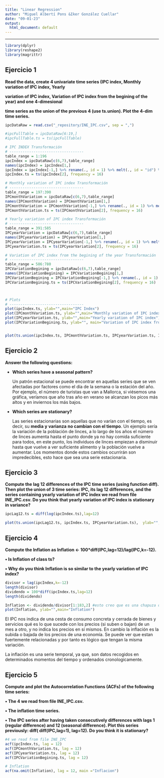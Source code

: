 ```yaml
---
title: "Linear Regression"
author: "Miguel Albertí Pons &Iker González Cuellar"
date: "09-01-23"
output:
  html_document: default
---
```


```{=html}
<style type="text/css">
.main-container {
  max-width: 1500px;
  margin-left: auto;
  margin-right: auto;
}
</style>
```

------------------------------------------------------------------------

```r
library(dplyr)
library(reshape2)
library(magrittr)
```

## Ejercicio 1

**Read the data, create 4 univariate time series (IPC index, Monthly variation of IPC index, Yearly**

**variation of IPC index, Variation of IPC index from the begining of the year) and one 4-dimesional**

**time series as the union of the previous 4 (use ts.union). Plot the 4-dim time series.**

```r
ipcDataRaw = read.csv("_repository/INE_IPC.csv", sep = ",")

#ipcFullTable = ipcDataRaw[6:19,]
#ipcFullTable.ts = ts(ipcFullTable)

# IPC INDEX Transformación
# ----------------------------------
table_range = 1:196
ipcIndex = ipcDataRaw[c(6,7),table_range]
names(ipcIndex) = ipcIndex[1,]
ipcIndex = ipcIndex[-1,] %>% rename(., id = 1) %>% melt(., id = "id") %>% rename(., date = 2, index = 3) %>% .[,2:3] %>% arrange(., desc(date)) %>% transform(., index = as.double(index))
ipcIndex.ts = ts(ipcIndex[2], frequency = 16)

# Monthly variation of IPC index Transformación
# ----------------------------------
table_range = 197:390
IPCmonthVariation = ipcDataRaw[c(6,7),table_range]
names(IPCmonthVariation) = IPCmonthVariation[1,]
IPCmonthVariation = IPCmonthVariation[-1,] %>% rename(., id = 1) %>% melt(., id = "id") %>% rename(., date = 2, index = 3) %>% .[,2:3]  %>% arrange(., desc(date)) %>% transform(., index = as.double(index))
IPCmonthVariation.ts = ts(IPCmonthVariation[2], frequency = 16)

# Yearly variation of IPC index Transformación
# ----------------------------------
table_range = 391:585
IPCyearVariation = ipcDataRaw[c(6,7),table_range]
names(IPCyearVariation) = IPCyearVariation[1,]
IPCyearVariation = IPCyearVariation[-1,] %>% rename(., id = 1) %>% melt(., id = "id") %>% rename(., date = 2, index = 3) %>% .[,2:3] %>% arrange(., desc(date))%>% transform(., index = as.double(index))
IPCyearVariation.ts = ts(IPCyearVariation[2], frequency = 16)

# Variation of IPC index from the begining of the year Transformación
# ----------------------------------
table_range = 586:780
IPCVariationBegining = ipcDataRaw[c(6,7),table_range]
names(IPCVariationBegining) = IPCVariationBegining[1,]
IPCVariationBegining = IPCVariationBegining[-1,] %>% rename(., id = 1) %>% melt(., id = "id") %>% rename(., date = 2, index = 3) %>% .[,2:3] %>% arrange(., desc(date)) %>% transform(., index = as.double(index))
IPCVariationBegining.ts = ts(IPCVariationBegining[2], frequency = 16)



# Plots
# ----------------------------------
plot(ipcIndex.ts, ylab="",main="IPC Index")
plot(IPCmonthVariation.ts, ylab="",main="Monthly variation of IPC index")
plot(IPCyearVariation.ts, ylab="",main="Yearly variation of IPC index")
plot(IPCVariationBegining.ts, ylab="", main="Variation of IPC index from the begining of the year")


plot(ts.union(ipcIndex.ts, IPCmonthVariation.ts, IPCyearVariation.ts, IPCVariationBegining.ts),  ylab="", main = "", las = 1)


```

## Ejercicio 2

**Answer the following questions:**

-   **Which series have a seasonal pattern?**

    Un patrón estacional se puede encontrar en aquellas series que se ven afectadas por factores como el día de la semana o la estación del año. Por ejemplo, el número de turistas que van a Mallorca, si viésemos una gráfica, veríamos que año tras año en verano se alcanzan los picos más altos y en inviernos los más bajos.

-   **Which series are stationary?**

    Las series estacionarias son aquellas que no varían con el tiempo, es decir, su **media** **y** **varianza** **no cambian con el tiempo**. Un ejemplo sería la variación de la población de linces, a lo largo de los años el número de linces aumenta hasta el punto donde ya no hay comida suficiente para todos, en este punto, los individuos de linces empiezan a disminuir hasta que vuelve a ver suficiente alimento y la población vuelve a aumentar. Los momentos donde estos cambios ocurrirán son impredecibles, esto hace que sea una serie estacionaria.

## Ejercicio 3

**Compute the lag 12 differences of the IPC time series (using function diff). Then plot the union of 3 time series: IPC, its lag 12 differences, and the series containing yearly variation of IPC index we read from file INE_IPC.csv. Do you think that yearly variation of IPC index is stationary in variance?**

```r
ipcLag12.ts = diff(log(ipcIndex.ts),lag=12)

plot(ts.union(ipcLag12.ts, ipcIndex.ts, IPCyearVariation.ts),  ylab="", main = "", las = 1)
```

## Ejercicio 4

**Compute the Inflation as Inflation \<- 100\*diff(IPC,lag=12)/lag(IPC,k=-12).**

**• Is Inflation of class ts?**

**• Why do you think Inflation is so similar to the yearly variation of IPC index?**

```r

divisor = lag(ipcIndex,k=-12)
length(divisor)
dividendo = 100*diff(ipcIndex.ts,lag=12)
length(dividendo) 

Inflation <- dividendo/divisor[1:183,2] #esto creo que es una chapuza divisor[1:183,2]
plot(Inflation, ylab="",main="Inflation")

```

El IPC nos indica de una cesta de consumo concreta y cerrada de bienes y servicios qué es lo que sucede con los precios (si suben o bajan) de un mes a otro, y no indica los precios en sí mismos. En cambio la inflación es la subida o bajada de los precios de una economía. Se puede ver que estan fuertemente relacionadas y por tanto es lógico que tengan la misma variación.

La inflación es una serie temporal, ya que, son datos recogidos en determinados momentos del tiempo y ordenados cronologicamente.

## Ejercicio 5

**Compute and plot the Autocorrelation Functions (ACFs) of the following time series:**

**• The 4 we read from file INE_IPC.csv.**

**• The inflation time series.**

**• The IPC series after having taken consecutively differences with lags 1 (regular difference) and 12 (seasonal difference). Plot this series previously: diff( diff(IPC,lag=1), lag=12). Do you think it is stationary?**

```r
#4 we read from file INE_IPC
acf(ipcIndex.ts, lag = 12)
acf(IPCmonthVariation.ts, lag = 12)
acf(IPCyearVariation.ts, lag = 12)
acf(IPCVariationBegining.ts, lag = 12)

# Inflation 
acf(na.omit(Inflation), lag = 12, main ="Inflacion")


```

